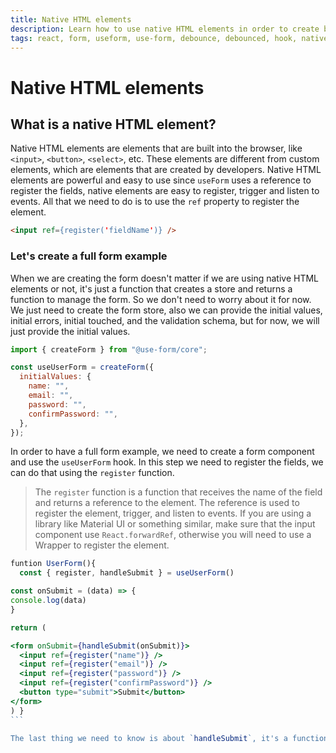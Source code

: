 ```yaml
---
title: Native HTML elements
description: Learn how to use native HTML elements in order to create better forms.
tags: react, form, useform, use-form, debounce, debounced, hook, native-forms, html, input, select, radio, checkbox
---
```


# Native HTML elements

## What is a native HTML element?

Native HTML elements are elements that are built into the browser, like `<input>`, `<button>`, `<select>`, etc. These elements are different from custom elements, which are elements that are created by developers. Native HTML elements are powerful and easy to use since `useForm` uses a reference to register the fields, native elements are easy to register, trigger and listen to events. All that we need to do is to use the `ref` property to register the element.

```HTML
<input ref={register('fieldName')} />
```

### Let's create a full form example

When we are creating the form doesn't matter if we are using native HTML elements or not, it's just a function that creates a store and returns a function to manage the form. So we don't need to worry about it for now. We just need to create the form store, also we can provide the initial values, initial errors, initial touched, and the validation schema, but for now, we will just provide the initial values.

```javascript
import { createForm } from "@use-form/core";

const useUserForm = createForm({
  initialValues: {
    name: "",
    email: "",
    password: "",
    confirmPassword: "",
  },
});
```

In order to have a full form example, we need to create a form component and use the `useUserForm` hook. In this step we need to register the fields, we can do that using the `register` function.

> The `register` function is a function that receives the name of the field and returns a reference to the element. The reference is used to register the element, trigger, and listen to events. If you are using a library like Material UI or something similar, make sure that the input component use `React.forwardRef`, otherwise you will need to use a Wrapper to register the element.

````jsx
funtion UserForm(){
  const { register, handleSubmit } = useUserForm()

const onSubmit = (data) => {
console.log(data)
}

return (

<form onSubmit={handleSubmit(onSubmit)}>
  <input ref={register("name")} />
  <input ref={register("email")} />
  <input ref={register("password")} />
  <input ref={register("confirmPassword")} />
  <button type="submit">Submit</button>
</form>
) }
```

The last thing we need to know is about `handleSubmit`, it's a function that receives another function as a parameter, this function is called when the form is submitted. The function receives the data of the form as a parameter and the second parameter is the answer of the validation (if the form is valid or not, it depends on the validation schema).
````
